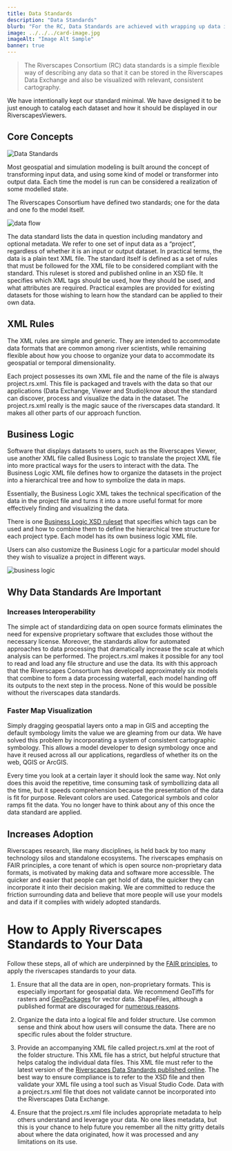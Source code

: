 ```yaml
---
title: Data Standards
description: "Data Standards"
blurb: "For the RC, Data Standards are achieved with wrapping up data in Riverscapes Projects"
image: ../../../card-image.jpg
imageAlt: "Image Alt Sample"
banner: true
---
```


> The Riverscapes Consortium (RC) data standards is a simple flexible way of describing any data so that it can be stored in the Riverscapes Data Exchange and also be visualized with relevant, consistent cartography.

We have intentionally kept our standard minimal. We have designed it to be just enough to catalog each dataset and how it should be displayed in our RiverscapesViewers. 

## Core Concepts

![Data Standards](./data-standards-01.png)

Most geospatial and simulation modeling is built around the concept of transforming input data, and using some kind of model or transformer into output data. Each time the model is run can be considered a realization of some modelled state.

The Riverscapes Consortium have defined two standards; one for the data and one fo the model itself.

![data flow](./data-standards-02.png)


The data standard lists the data in question including mandatory and optional metadata. We refer to one set of input data as a “project”, regardless of whether it is an input or output dataset. In practical terms, the data is a plain text XML file. The standard itself is defined as a set of rules that must be followed for the XML file to be considered compliant with the standard. This ruleset is stored and published online in an XSD file. It specifies which XML tags should be used, how they should be used, and what attributes are required. Practical examples are provided for existing datasets for those wishing to learn how the standard can be applied to their own data.

## XML Rules

The XML rules are simple and generic. They are intended to accommodate data formats that are common among river scientists, while remaining flexible about how you choose to organize your data to accommodate its geospatial or temporal dimensionality.

Each project possesses its own XML file and the name of the file is always project.rs.xml. This file is packaged and travels with the data so that our applications (Data Exchange, Viewer and Studio)know about the standard can discover, process and visualize the data in the dataset. The project.rs.xml really is the magic sauce of the riverscapes data standard. It makes all other parts of our approach function.

## Business Logic

Software that displays datasets to users, such as the Riverscapes Viewer, use another XML file called Business Logic to translate the project XML file into more practical ways for the users to interact with the data. The Business Logic XML file defines how to organize the datasets in the project into a hierarchical tree and how to symbolize the data in maps.

Essentially, the Business Logic XML takes the technical specification of the data in the project file and turns it into a more useful format for more effectively finding and visualizing the data.

There is one [Business Logic XSD ruleset](https://github.com/Riverscapes/RiverscapesXML/blob/master/RaveBusinessLogic/XSD/project_explorer.xsd)  that specifies which tags can be used and how to combine them to define the hierarchical tree structure for each project type. Each model has its own business logic XML file.

Users can also customize the Business Logic for a particular model should they wish to visualize a project in different ways.

![business logic](./business-logic.png)

## Why Data Standards Are Important

### Increases Interoperability

The simple act of standardizing data on open source formats eliminates the need for expensive proprietary software that excludes those without the necessary license. Moreover, the standards allow for automated approaches to data processing that dramatically increase the scale at which analysis can be performed. The project.rs.xml makes it possible for any tool to read and load any file structure and use the data. Its with this approach that the Riverscapes Consortium has developed approximately six models that combine to form a data processing waterfall, each model handing off its outputs to the next step in the process. None of this would be possible without the riverscapes data standards.

### Faster Map Visualization

Simply dragging geospatial layers onto a map in GIS and accepting the default symbology limits the value we are gleaming from our data. We have solved this problem by incorporating a system of consistent cartographic symbology. This allows a model developer to design symbology once and have it reused across all our applications, regardless of whether its on the web, QGIS or ArcGIS. 

Every time you look at a certain layer it should look the same way. Not only does this avoid the repetitive, time consuming task of symbollizing data all the time, but it speeds comprehension because the presentation of the data is fit for purpose. Relevant colors are used. Categorical symbols and color ramps  fit the data. You no longer have to think about any of this once the data standard are applied.

## Increases Adoption

Riverscapes research, like many disciplines, is held back by too many technology silos and standalone ecosystems. The riverscapes emphasis on FAIR principles, a core tenant of which is open source non-proprietary data formats, is motivated by making data and software more accessible. The quicker and easier that people can get hold of data, the quicker they can incorporate it into their decision making. We are committed to reduce the  friction surrounding data and believe that more people will use your models and data if it complies with widely adopted standards.

# How to Apply Riverscapes Standards to Your Data

Follow these steps, all of which are underpinned by the [FAIR principles](https://www.go-fair.org/fair-principles/),  to apply the riverscapes standards to your data. 

1. Ensure that all the data are in open, non-proprietary formats. This is especially important for geospatial data. We recommend GeoTiffs for rasters and [GeoPackages](https://www.geopackage.org/) for vector data. ShapeFiles, although a published format are discouraged for [numerous reasons](http://switchfromshapefile.org/).

2. Organize the data into a logical file and folder structure. Use common sense and think about how users will consume the data. There are no specific rules about the folder structure.

3. Provide an accompanying XML file called project.rs.xml at the root of the folder structure. This XML file has a strict, but helpful structure that helps catalog the individual data files. This XML file must refer to the latest version of the [Riverscapes Data Standards published online](https://github.com/Riverscapes/RiverscapesXML/blob/master/Projects/XSD/V2/RiverscapesProject.xsd). The best way to ensure compliance is to refer to the XSD file and then validate your XML file using a tool such as Visual Studio Code. Data with a project.rs.xml file that does not validate cannot be incorporated into the Riverscapes Data Exchange.

4. Ensure that the project.rs.xml file includes appropriate metadata to help others understand and leverage your data. No one likes metadata, but this is your chance to help future you remember all the nitty gritty details about where the data originated, how it was processed and any limitations on its use.


